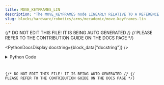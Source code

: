 ```yaml
---
title: MOVE_KEYFRAMES_LIN
description: "The MOVE_KEYFRAMES node LINEARLY RELATIVE TO A REFERENCE FRAME moves the robot's tool according to a set of 3d animation style keyframes."
slug: blocks/hardware/robotics/arms/mecademic/move-keyframes-lin
---
```


{/* DO NOT EDIT THIS FILE! IT IS BEING AUTO GENERATED */}
{/* PLEASE REFER TO THE CONTRIBUTION GUIDE ON THE DOCS PAGE */}


<PythonDocsDisplay docstring={block_data["docstring"]} />
<details>
<summary>Python Code</summary>



<Code code={pythonCode} lang="py" wrap theme="dracula" />

[Find this Flojoy Block on GitHub](https://github.com/flojoy-ai/blocks/blob/main/blocks/HARDWARE/ROBOTICS/ARMS/MECADEMIC/MOVE_KEYFRAMES_LIN/MOVE_KEYFRAMES_LIN.py)

</details>

{/* DO NOT EDIT THIS FILE! IT IS BEING AUTO GENERATED */}
{/* PLEASE REFER TO THE CONTRIBUTION GUIDE ON THE DOCS PAGE */}
